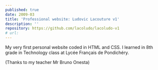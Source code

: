 ```yaml
---
published: true
date: 2009-03
title: 'Professional website: Ludovic Lacouture v1'
description: ''
repository: https://github.com/lacoludo/lacoludo-v1
# url: 
---
```


My very first personal website coded in HTML and CSS. I learned in 8th grade in Technology class at Lycée Français de Pondichéry.

(Thanks to my teacher Mr Bruno Onesta)
